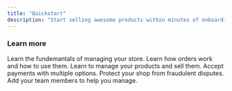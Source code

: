 ```yaml
---
title: "Quickstart"
description: "Start selling awesome products within minutes of onboarding."
---
```


<Steps>
  <Step title="Sign up for your account"/>
  <Step title="Add payout information"/>
  <Step title="Create a storefront" />
  <Step title="Add products" />
  <Step title="Enable payment methods" />
  <Step title="Start accepting payments!" />
</Steps>

### Learn more

<CardGroup cols={3}>
  <Card title="Stores" icon="store" iconType="duotone" href="/guides/stores">
    Learn the fundemantals of managing your store.
  </Card>
  <Card
    title="Orders"
    icon="cart-shopping"
    iconType="duotone"
    href="/guides/orders"
  >
    Learn how orders work and how to use them.
  </Card>
  <Card
    title="Products"
    icon="boxes-stacked"
    iconType="duotone"
    href="/guides/products"
  >
    Learn to manage your products and sell them.
  </Card>
  <Card
    title="Payments"
    icon="wallet"
    iconType="duotone"
    href="/guides/payments"
  >
    Accept payments with multiple options.
  </Card>
  <Card
    title="Fraud Shield"
    icon="shield-halved"
    iconType="duotone"
    href="/guides/fraud-shield"
  >
    Protect your shop from fraudulent disputes.
  </Card>
  <Card title="Team" icon="users" iconType="duotone" href="/guides/team">
    Add your team members to help you manage.
  </Card>
</CardGroup>
